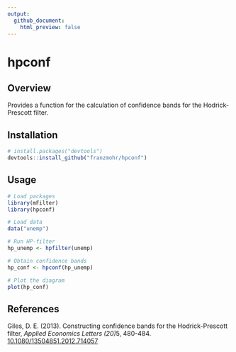 ```yaml
---
output:
  github_document:
    html_preview: false
---
```


# hpconf

## Overview

Provides a function for the calculation of confidence bands for the Hodrick-Prescott filter.

## Installation

```r
# install.packages("devtools")
devtools::install_github("franzmohr/hpconf")
```

## Usage

```r
# Load packages
library(mFilter)
library(hpconf)

# Load data
data("unemp")

# Run HP-filter
hp_unemp <- hpfilter(unemp)

# Obtain confidence bands
hp_conf <- hpconf(hp_unemp)

# Plot the diagram
plot(hp_conf)
```

## References

Giles, D. E. (2013). Constructing confidence bands for the Hodrick-Prescott filter, *Applied Economics Letters (20)*5, 480-484. <a href="https://doi.org/10.1080/13504851.2012.714057" target="_blank">10.1080/13504851.2012.714057</a>